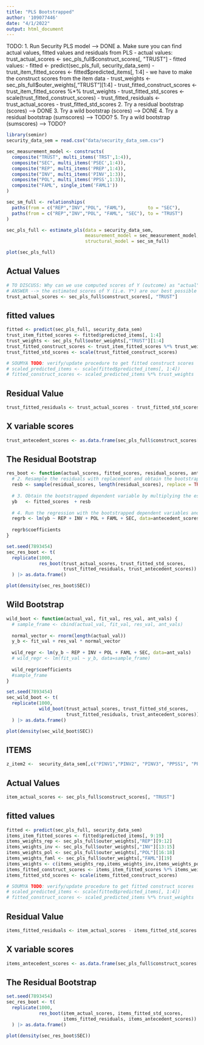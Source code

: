 ```yaml
---
title: "PLS Bootstrapped"
author: '109077446'
date: "4/1/2022"
output: html_document
---
```


TODO:
1. Run Security PLS model --> DONE
  a. Make sure you can find actual values, fitted values and residuals from PLS
    - actual values: trust_actual_scores <- sec_pls_full$construct_scores[, "TRUST"]
    - fitted values:
      - fitted <- predict(sec_pls_full, security_data_sem)
      - trust_item_fitted_scores <- fitted$predicted_items[, 1:4]
      - we have to make the construct scores from the item data
      - trust_weights <- sec_pls_full$outer_weights[,"TRUST"][1:4]
      - trust_fitted_construct_scores <- trust_item_fitted_scores %*% trust_weights
      - trust_fitted_std_scores <- scale(trust_fitted_construct_scores)
    - trust_fitted_residuals <- trust_actual_scores - trust_fitted_std_scores
2. Try a residual bootstrap (scores) --> DONE
3. Try a wild bootstrap (scores) --> DONE
4. Try a residual bootstrap (sumscores) --> TODO?
5. Try a wild bootstrap (sumscores) --> TODO?

<!-- 4. Try a residual bootstrap (items) -->
<!-- 5. Try a wild bootstrap (items) -->

```r
library(seminr)
security_data_sem = read.csv("data/security_data_sem.csv")

sec_measurement_model <- constructs(
  composite("TRUST", multi_items('TRST',1:4)),
  composite("SEC", multi_items('PSEC',1:4)),
  composite("REP", multi_items('PREP',1:4)),
  composite("INV", multi_items('PINV',1:3)),
  composite("POL", multi_items('PPSS',1:3)),
  composite("FAML", single_item('FAML1'))
)

```

```r
sec_sm_full <- relationships(
  paths(from = c("REP","INV","POL", "FAML"),        to = "SEC"),
  paths(from = c("REP","INV","POL", "FAML", "SEC"), to = "TRUST")
)

sec_pls_full <- estimate_pls(data = security_data_sem, 
                             measurement_model = sec_measurement_model, 
                             structural_model = sec_sm_full)

plot(sec_pls_full)
```




## Actual Values
```r
# TO DISCUSS: Why can we use computed scores of Y (outcome) as "actual" values?
# ANSWER --> the estimated scores of Y (i.e. Y*) are our best possible estimates of Y
trust_actual_scores <- sec_pls_full$construct_scores[, "TRUST"]
```

## fitted values

```r
fitted <- predict(sec_pls_full, security_data_sem)
trust_item_fitted_scores <- fitted$predicted_items[, 1:4]
trust_weights <- sec_pls_full$outer_weights[,"TRUST"][1:4]
trust_fitted_construct_scores <- trust_item_fitted_scores %*% trust_weights
trust_fitted_std_scores <- scale(trust_fitted_construct_scores)

# SOUMYA TODO: verify/update procedure to get fitted construct scores
# scaled_predicted_items <- scale(fitted$predicted_items[, 1:4])
# fitted_construct_scores <- scaled_predicted_items %*% trust_weights
```


## Residual Value
```r
trust_fitted_residuals <- trust_actual_scores - trust_fitted_std_scores
```

## X variable scores
```r
trust_antecedent_scores <- as.data.frame(sec_pls_full$construct_scores[, 1:5])
```


## The Residual Bootstrap

```r
res_boot <- function(actual_scores, fitted_scores, residual_scores, antecedent_scores) {
  # 2. Resample the residuals with replacement and obtain the bootstrapped residual vector resb
  resb <- sample(residual_scores, length(residual_scores), replace = TRUE)
  
  # 3. Obtain the bootstrapped dependent variable by multiplying the estimator(s) from (1) with the original regressors and adding the bootstrapped residual
  yb   <- fitted_scores  + resb
  
  # 4. Run the regression with the bootstrapped dependent variables and the original regressors
  regrb <- lm(yb ~ REP + INV + POL + FAML + SEC, data=antecedent_scores)
  
  regrb$coefficients
}
```

```r
set.seed(7893454)
sec_res_boot <- t(
  replicate(1000, 
            res_boot(trust_actual_scores, trust_fitted_std_scores, 
                     trust_fitted_residuals, trust_antecedent_scores))
  ) |> as.data.frame()
```

```r
plot(density(sec_res_boot$SEC))
```

## Wild Bootstrap 

```r
wild_boot <- function(actual_val, fit_val, res_val, ant_vals) {
  # sample_frame <- cbind(actual_val, fit_val, res_val, ant_vals)
  
  normal_vector <- rnorm(length(actual_val))
  y_b <- fit_val + res_val * normal_vector
  
  wild_regr <- lm(y_b ~ REP + INV + POL + FAML + SEC, data=ant_vals)
  # wild_regr <- lm(fit_val ~ y_b, data=sample_frame)
  
  wild_regr$coefficients
  #sample_frame
}
```

```r
set.seed(7893454)
sec_wild_boot <- t(
  replicate(1000, 
            wild_boot(trust_actual_scores, trust_fitted_std_scores, 
                      trust_fitted_residuals, trust_antecedent_scores))
  ) |> as.data.frame()
```

```r
plot(density(sec_wild_boot$SEC))
```


## ITEMS

```r
z_item2 <-  security_data_sem[,c("PINV1","PINV2", "PINV3", "PPSS1", "PPSS2", "PPSS3", "FAML1","PREP1","PREP2","PREP3","PREP4")]
```

## Actual Values
```r
item_actual_scores <- sec_pls_full$construct_scores[, "TRUST"]
```

## fitted values

```r
fitted <- predict(sec_pls_full, security_data_sem)
items_item_fitted_scores <- fitted$predicted_items[, 9:19]
items_weights_rep <- sec_pls_full$outer_weights[,"REP"][9:12]
items_weights_inv <- sec_pls_full$outer_weights[,"INV"][13:15]
items_weights_pol <- sec_pls_full$outer_weights[,"POL"][16:18]
items_weights_faml <- sec_pls_full$outer_weights[,"FAML"][19]
items_weights <- c(items_weights_rep,items_weights_inv,items_weights_pol,items_weights_faml)
items_fitted_construct_scores <- items_item_fitted_scores %*% items_weights
items_fitted_std_scores <- scale(items_fitted_construct_scores)

# SOUMYA TODO: verify/update procedure to get fitted construct scores
# scaled_predicted_items <- scale(fitted$predicted_items[, 1:4])
# fitted_construct_scores <- scaled_predicted_items %*% trust_weights
```


## Residual Value
```r
items_fitted_residuals <- item_actual_scores - items_fitted_std_scores
```

## X variable scores
```r
items_antecedent_scores <- as.data.frame(sec_pls_full$construct_scores[, 1:5])
```


## The Residual Bootstrap



```r
set.seed(7893454)
sec_res_boot <- t(
  replicate(1000, 
            res_boot(item_actual_scores, items_fitted_std_scores, 
                     items_fitted_residuals, items_antecedent_scores))
  ) |> as.data.frame()
```

```r
plot(density(sec_res_boot$SEC))
```